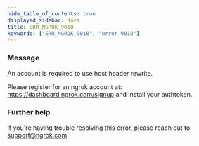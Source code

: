 ```yaml
---
hide_table_of_contents: true
displayed_sidebar: docs
title: ERR_NGROK_9018
keywords: ["ERR_NGROK_9018", "error 9018"]
---
```


### Message

An account is required to use host header rewrite.

Please register for an ngrok account at: https://dashboard.ngrok.com/signup and install your authtoken.

### Further help

If you're having trouble resolving this error, please reach out to [support@ngrok.com](mailto:support@ngrok.com?subject=Help%20with%20ERR_NGROK_9018)
